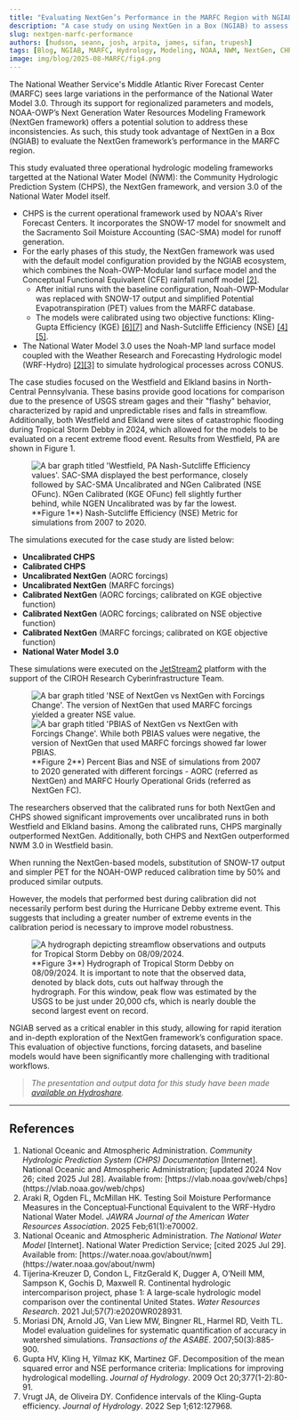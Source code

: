 ```yaml
---
title: "Evaluating NextGen’s Performance in the MARFC Region with NGIAB"
description: "A case study on using NextGen in a Box (NGIAB) to assess the NextGen Hydro Framework in the Middle Atlantic River Forecast Center (MARFC) region, comparing its performance with CHPS and NWM 3.0."
slug: nextgen-marfc-performance
authors: [hudson, seann, josh, arpita, james, sifan, trupesh]
tags: [Blog, NGIAB, MARFC, Hydrology, Modeling, NOAA, NWM, NextGen, CHPS, JetStream2]
image: img/blog/2025-08-MARFC/fig4.png
---
```



<div className="margin-bottom--lg" />

The National Weather Service's Middle Atlantic River Forecast Center (MARFC) sees large variations in the performance of the National Water Model 3.0. Through its support for regionalized parameters and models, NOAA-OWP’s Next Generation Water Resources Modeling Framework (NextGen framework) offers a potential solution to address these inconsistencies. As such, this study took advantage of NextGen in a Box (NGIAB) to evaluate the NextGen framework’s performance in the MARFC region.

This study evaluated three operational hydrologic modeling frameworks targetted at the National Water Model (NWM): the Community Hydrologic Prediction System (CHPS), the NextGen framework, and version 3.0 of the National Water Model itself.
- CHPS is the current operational framework used by NOAA's River Forecast Centers. It incorporates the SNOW-17 model for snowmelt and the Sacramento Soil Moisture Accounting (SAC-SMA) model for runoff generation.
- For the early phases of this study, the NextGen framework was used with the default model configuration provided by the NGIAB ecosystem, which combines the Noah-OWP-Modular land surface model and the Conceptual Functional Equivalent (CFE) rainfall runoff model [[2]](#references).
  - After initial runs with the baseline configuration, Noah-OWP-Modular was replaced with SNOW-17 output and simplified Potential Evapotranspiration (PET) values from the MARFC database.
  - The models were calibrated using two objective functions: Kling-Gupta Efficiency (KGE) [[6][7]](#references) and Nash-Sutcliffe Efficiency (NSE) [[4][5]](#references).
- The National Water Model 3.0 uses the Noah-MP land surface model coupled with the Weather Research and Forecasting Hydrologic model (WRF-Hydro) [[2][3]](#references) to simulate hydrological processes across CONUS. 

The case studies focused on the Westfield and Elkland basins in North-Central Pennsylvania.
These basins provide good locations for comparison due to the presence of USGS stream gages
and their "flashy" behavior, characterized by rapid and unpredictable rises and falls in streamflow.
Additionally, both Westfield and Elkland were sites of catastrophic flooding during Tropical Storm Debby in 2024,
which allowed for the models to be evaluated on a recent extreme flood event. Results from Westfield, PA are shown in Figure 1.

<figure style={{ textAlign:'center', margin:'1.5rem 0' }}>
  <img
    src={useBaseUrl("/img/blog/2025-08-MARFC/fig1.png")}
    alt="A bar graph titled 'Westfield, PA Nash-Sutcliffe Efficiency values'. SAC-SMA displayed the best performance, closely followed by SAC-SMA Uncalibrated and NGen Calibrated (NSE OFunc). NGen Calibrated (KGE OFunc) fell slightly further behind, while NGEN Uncalibrated was by far the lowest."
    style={{ maxWidth:'100%', height:'auto' }}
  />
  <figcaption style={{ fontSize:'0.95rem', lineHeight:1.6, marginTop:'0.6rem', opacity:0.9 }}>
    **Figure 1**) Nash-Sutcliffe Efficiency (NSE) Metric for simulations from 2007 to 2020.
  </figcaption>
</figure>

<!-- truncate -->

The simulations executed for the case study are listed below:

- **Uncalibrated CHPS**
- **Calibrated CHPS**
- **Uncalibrated NextGen** (AORC forcings)
- **Uncalibrated NextGen** (MARFC forcings)
- **Calibrated NextGen** (AORC forcings; calibrated on KGE objective function)
- **Calibrated NextGen** (AORC forcings; calibrated on NSE objective function)
- **Calibrated NextGen** (MARFC forcings; calibrated on KGE objective function)
- **National Water Model 3.0**

These simulations were executed on the [JetStream2](/docs/services/external-resources/nsf-access/jetstream) platform with the support of the CIROH Research Cyberinfrastructure Team.

<figure style={{ textAlign:'center', margin:'1.5rem 0' }}>
  <div style={{ display:'flex', maxWidth:'100%' }}>
    <img
      src={useBaseUrl("/img/blog/2025-08-MARFC/fig2_1.png")}
      alt="A bar graph titled 'NSE of NextGen vs NextGen with Forcings Change'. The version of NextGen that used MARFC forcings yielded a greater NSE value."
      style={{ maxWidth:'50%', height:'auto' }}
    />
    <img
      src={useBaseUrl("/img/blog/2025-08-MARFC/fig2_2.png")}
      alt="A bar graph titled 'PBIAS of NextGen vs NextGen with Forcings Change'. While both PBIAS values were negative, the version of NextGen that used MARFC forcings showed far lower PBIAS."
      style={{ maxWidth:'50%', height:'auto' }}
    />
  </div>
  <figcaption style={{ fontSize:'0.95rem', lineHeight:1.6, marginTop:'0.6rem', opacity:0.9 }}>
    **Figure 2**)  Percent Bias and NSE of simulations from 2007 to 2020 generated with different forcings - AORC (referred as NextGen) and MARFC Hourly Operational Grids (referred as NextGen FC).
  </figcaption>
</figure>

The researchers observed that the calibrated runs for both NextGen and CHPS showed significant improvements over uncalibrated runs in both Westfield and Elkland basins. Among the calibrated runs, CHPS marginally outperformed NextGen. Additionally, both CHPS and NextGen outperformed NWM 3.0 in Westfield basin.

When running the NextGen-based models, substitution of SNOW-17 output and simpler PET for the NOAH-OWP reduced calibration time by 50% and produced similar outputs.

However, the models that performed best during calibration did not necessarily perform best during the Hurricane Debby extreme event. This suggests that including a greater number of extreme events in the calibration period is necessary to improve model robustness.

<figure style={{ textAlign:'center', margin:'1.5rem 0' }}>
  <img
    src={useBaseUrl("/img/blog/2025-08-MARFC/fig3.png")}
    alt="A hydrograph depicting streamflow observations and outputs for Tropical Storm Debby on 08/09/2024."
    style={{ maxWidth:'100%', height:'auto' }}
  />
  <figcaption style={{ fontSize:'0.95rem', lineHeight:1.6, marginTop:'0.6rem', opacity:0.9 }}>
    **Figure 3**) Hydrograph of Tropical Storm Debby on 08/09/2024. It is important to note that the observed data, denoted by black dots, cuts out halfway through the hydrograph. For this window, peak flow was estimated by the USGS to be just under 20,000 cfs, which is nearly double the second largest event on record.
  </figcaption>
</figure>

NGIAB served as a critical enabler in this study, allowing for rapid iteration and in-depth exploration of the NextGen framework’s configuration space. This evaluation of objective functions, forcing datasets, and baseline models would have been significantly more challenging with traditional workflows.

> *The presentation and output data for this study have been made [available on Hydroshare](https://www.hydroshare.org/resource/4b1be922057a43c7aa001050d7964a20/).*

---

## References

<ol>
  <li>National Oceanic and Atmospheric Administration. <em>Community Hydrologic Prediction System (CHPS) Documentation</em> [Internet]. National Oceanic and Atmospheric Administration; [updated 2024 Nov 26; cited 2025 Jul 28]. Available from: [https://vlab.noaa.gov/web/chps](https://vlab.noaa.gov/web/chps) </li>

  <li>Araki R, Ogden FL, McMillan HK. Testing Soil Moisture Performance Measures in the Conceptual‐Functional Equivalent to the WRF-Hydro National Water Model. <em>JAWRA Journal of the American Water Resources Association</em>. 2025 Feb;61(1):e70002.</li>

  <li>National Oceanic and Atmospheric Administration. <em>The National Water Model</em> [Internet]. National Water Prediction Service; [cited 2025 Jul 29]. Available from: [https://water.noaa.gov/about/nwm](https://water.noaa.gov/about/nwm) </li>

  <li>Tijerina‐Kreuzer D, Condon L, FitzGerald K, Dugger A, O’Neill MM, Sampson K, Gochis D, Maxwell R. Continental hydrologic intercomparison project, phase 1: A large‐scale hydrologic model comparison over the continental United States. <em>Water Resources Research</em>. 2021 Jul;57(7):e2020WR028931.</li>

  <li>Moriasi DN, Arnold JG, Van Liew MW, Bingner RL, Harmel RD, Veith TL. Model evaluation guidelines for systematic quantification of accuracy in watershed simulations. <em>Transactions of the ASABE</em>. 2007;50(3):885-900.</li>

  <li>Gupta HV, Kling H, Yilmaz KK, Martinez GF. Decomposition of the mean squared error and NSE performance criteria: Implications for improving hydrological modelling. <em>Journal of Hydrology</em>. 2009 Oct 20;377(1-2):80-91.</li>

  <li>Vrugt JA, de Oliveira DY. Confidence intervals of the Kling-Gupta efficiency. <em>Journal of Hydrology</em>. 2022 Sep 1;612:127968.</li>
</ol>
